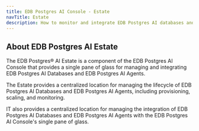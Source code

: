 ```yaml
---
title: EDB Postgres AI Console - Estate
navTitle: Estate
description: How to monitor and integrate EDB Postgres AI databases and more with EDB Postgres AI Console's single pane of glass.
---
```


## About EDB Postgres AI Estate

The EDB Postgres® AI Estate is a component of the EDB Postgres AI Console that provides a single pane of glass for managing and integrating EDB Postgres AI Databases and EDB Postgres AI Agents. 

The Estate provides a centralized location for managing the lifecycle of EDB Postgres AI Databases and EDB Postgres AI Agents, including provisioning, scaling, and monitoring. 

IT also provides a centralized location for managing the integration of EDB Postgres AI Databases and EDB Postgres AI Agents with the EDB Postgres AI Console's single pane of glass.



